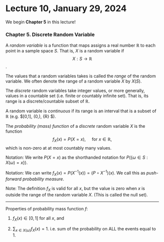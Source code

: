 # Lecture 10, January 29, 2024

We begin **Chapter 5** in this lecture!

### Chapter 5. Discrete Random Variable

::: {.theorem name="Random Variable"}
A *random variable* is a function that maps assigns a real number $\mathbb{R}$ to each point in a sample space $S$. That is, $X$ is a random variable if 
$$X:S\to \mathbb{R}$$.
:::

::: {.theorem name="Range"}
The values that a random variables takes is called the *range* of the random variable. We often denote the range of a random variable $X$ by $X(S)$.
:::

::: {.theorem name="Discrete random variable"}
The *discrete* random variables take integer values, or more generally, values in a countable set (i.e. finite or countably infinite set). That is, its range is a discrete/countable subset of $\mathbb{R}$.
:::
::: {.theorem name="Continuous random variable"}
A random variable is *continuous* if its range is an interval that is a subset of ${\mathbb R}$ (e.g. $[0,1], (0,\infty), {\mathbb R} $).
:::
::: {.theorem name="Probability (mass) function"}
The *probability (mass) function* of a *discrete* random variable $X$ is the function
$$
f_X(x) = P(X=x),\quad \text{ for } x\in \mathbb{R},
$$
which is non-zero at at most countably many values.
:::

Notation: We write $P(X=x)$ as the shorthanded notation for $P(\{\omega \in S : X(\omega)=x\})$.

Notation: We can write $f_X(x)=P(X^{-1}(x))=(P\circ X^{-1})(x)$. We call this as *push-forward probability measure*.

Note: The definition $f_X$ is valid for all $x$, but the value is zero when $x$ is outside the range of the random variable $X$. (This is called the null set).

***

Properties of probability mass function $f$:

1. $f_X(x)\in[0,1]$ for all $x$, and 

2. $\sum_{x\in X(\omega)}f_X(x) =1$. i.e. sum of the probability on ALL the events equal to $1$.


